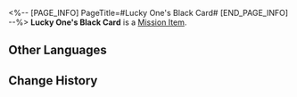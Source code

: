 <%-- [PAGE_INFO]
PageTitle=#Lucky One's Black Card#
[END_PAGE_INFO] --%>
{{Item Infobox
|id          = 140429
|image       = Item Lucky One's Black Card.png{{subst:void|<!--$UPLOAD:<<SpriteOutput/ItemFigures/140429.png>-<Item Lucky One's Black Card.png>-<Item Icons>>-->}}
|type        = Mission Item
|invCategory = Missions
|rarity      = 3
|effect      = 
|description = The grand prize awarded by Dreamy Slots, but there are no instructions on how to use it.<br /><br /><br /><br /><br />
}}
{{Description|...Well, for those who have read this far, it's unsightly to give you no hints. Let me tell you a secret: It's a room key.}}
'''Lucky One's Black Card''' is a [[Mission Item]].

==Other Languages==
{{Other Languages
|en   = Lucky One's Black Card
|zhs  = 至尊幸运儿的黑卡
|zht  = 至尊幸運兒的黑卡
|ja   = 尊い幸運児のブラックカード
|ko   = 행운아의 블랙카드
|es   = Tarjeta negra del afortunado
|fr   = Carte noire du chanceux
|ru   = Чёрная карта везунчика
|th   = แบล็กการ์ดของสุดยอดผู้โชคดี
|vi   = Thẻ Đen May Mắn Tối Thượng
|de   = Schwarze Karte für Glückspilze
|id   = Kartu VIP Keberuntungan
|pt   = Cartão Preto de um Sortudo
}}

==Change History==
{{Change History|2.0}}
